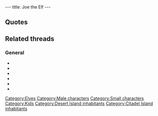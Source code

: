 ---
title: Joe the Elf
---

{{Character|
Name=Joe the Elf|
Image=DVJOE.jpg|
Race=[[Elf]]|
Gender=Male|
Size=Small|
Age=Kid}}

==Quotes==
{{Quote|
Quote=Thanks for opening the grotto. My name is Joe the Elf. I was locked up here because I wasn't meant to be in the story, there might have been some bugs in the game!|
Character=Joe the Elf}}
{{Quote|
Quote=You're too aggressive! Come back later when you've calmed down.|
Character=Joe the Elf}}
{{Quote|
Quote=Ow, you crazy or what? You don't deserve to be an elf, give me your membership card!|
Character=Joe the Elf}}
{{Quote|
Quote=No thanks, seems to be OK now...|
Character=Joe the Elf}}
{{Quote|
Quote=Hey Twinsen! It's me, Joe!! I don't feel too good. Couldn't you do something for me?|
Character=Joe the Elf}}
{{Quote|
Quote=But... it's... Twinsen! Yo, Twinsen! It's me, Joe the Elf! Your old friend! Good to see you again!!!|
Character=Joe the Elf}}
{{Quote|
Quote=Hey, Twinsen, great bumping into you! Say, you don't seem all that buddy-buddy with the locals! Soon as they heard your name, they jumped you, knocked you out, and stole your wizard's costume. And now, we're in jail.|
Character=Joe the Elf}}
{{Quote|
Quote=Actually I was with the wizards when the Esmers invited them to this planet. Now, they're being held captive by the emperor and claim the Esmers want to kidnap the children of Twinsun. I got scared, so I left, and found you there.|
Character=Joe the Elf}}
{{Quote|
Quote=They say the Esmers left for our planet to kidnap Twinsun's children! They say nothing can be done, but I still have hope. I'm sure you will succeed in reaching the astroport to steal a shuttle and go save those children!!!|
Character=Joe the Elf}}

==Related threads==
===General===
* {{thread|id=8802|title=Mysterious quote}}
* {{thread|id=7689|title="the Elf"}}
* {{thread|id=6418|title=Elves and magic powers}}
* {{thread|id=6295|title=another weird quote}}
* {{thread|id=3531|title=Joe on Twinsun after attack??}}
* {{thread|id=1686|title=Naughty elf!}}

{{Stub}}

[[Category:Elves]]
[[Category:Male characters]]
[[Category:Small characters]]
[[Category:Kids]]
[[Category:Desert Island inhabitants]]
[[Category:Citadel Island inhabitants]]